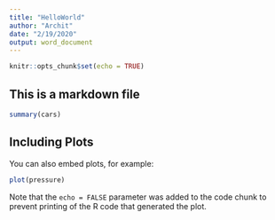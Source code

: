 ```yaml
---
title: "HelloWorld"
author: "Archit"
date: "2/19/2020"
output: word_document
---
```


```r
knitr::opts_chunk$set(echo = TRUE)
```

## This is a markdown file



```r
summary(cars)
```

## Including Plots

You can also embed plots, for example:

```r
plot(pressure)
```

Note that the `echo = FALSE` parameter was added to the code chunk to prevent printing of the R code that generated the plot.
